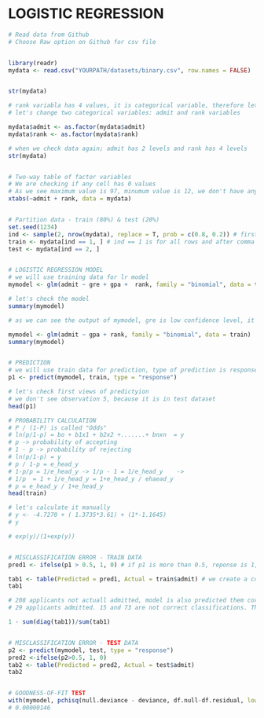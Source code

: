




# LOGISTIC REGRESSION
```{r}


# Read data from Github
# Choose Raw option on Github for csv file


library(readr)
mydata <- read.csv("YOURPATH/datasets/binary.csv", row.names = FALSE) 


str(mydata)

# rank variabla has 4 values, it is categorical variable, therefore let's convert categorical variable
# let's change two categorical variables: admit and rank variables

mydata$admit <- as.factor(mydata$admit)
mydata$rank <- as.factor(mydata$rank)

# when we check data again; admit has 2 levels and rank has 4 levels
str(mydata)


# Two-way table of factor variables
# We are checking if any cell has 0 values
# As we see maximum value is 97, minumum value is 12, we don't have any zero value, so we can move forward
xtabs(~admit + rank, data = mydata)


# Partition data - train (80%) & test (20%)
set.seed(1234)
ind <- sample(2, nrow(mydata), replace = T, prob = c(0.8, 0.2)) # first 2 means is for splitting data two part, nrow is number of rows, replace is that sampling is replacing, probability is 0.8 and test data 0.2
train <- mydata[ind == 1, ] # ind == 1 is for all rows and after comma is for all columns
test <- mydata[ind == 2, ]


# LOGISTIC REGRESSION MODEL
# we will use training data for lr model
mymodel <- glm(admit ~ gre + gpa +  rank, family = "binomial", data = train)

# let's check the model
summary(mymodel)

# as we can see the output of mymodel, gre is low confidence level, it is 0.18 and 1 - 0.18 = 0.82% confidence level. If we look gpa is that 1 - 0.003 = 0.997 or 99.7% confidence level. It is statiscally significant. We should remove gre from the model.

mymodel <- glm(admit ~ gpa + rank, family = "binomial", data = train)
summary(mymodel)


# PREDICTION
# we will use train data for prediction, type of prediction is response
p1 <- predict(mymodel, train, type = "response")

# let's check first views of predictyion
# we don't see observation 5, because it is in test dataset
head(p1)

# PROBABILITY CALCULATION
# P / (1-P) is called "Odds"
# ln(p/1-p) = bo + b1x1 + b2x2 +.......+ bnxn  = y
# p -> probability of accepting
# 1 - p -> probability of rejecting
# ln(p/1-p) = y
# p / 1-p = e_head_y
# 1-p/p = 1/e_head_y -> 1/p - 1 = 1/e_head_y    -> 
# 1/p  = 1 + 1/e_head_y = 1+e_head_y / ehaead_y
# p = e_head_y / 1+e_head_y
head(train)

# let's calculate it manually
# y <- -4.7270 + ( 1.3735*3.61) + (1*-1.1645)
# y

# exp(y)/(1+exp(y))


# MISCLASSIFICATION ERROR - TRAIN DATA
pred1 <- ifelse(p1 > 0.5, 1, 0) # if p1 is more than 0.5, reponse is 1, which is admitted, otherwise 0 is not admitted. We are converting the probability 1 and 0 

tab1 <- table(Predicted = pred1, Actual = train$admit) # we create a confucion table pred1 vs train. We give names Predicted and Actual 
tab1

# 208 applicants not actuall admitted, model is also predicted them correctly. This is correct classification
# 29 applicants admitted. 15 and 73 are not correct classifications. They are dianol, missclasification 73 + 15 are missclassification out of 325 obs

1 - sum(diag(tab1))/sum(tab1)


# MISCLASSIFICATION ERROR - TEST DATA
p2 <- predict(mymodel, test, type = "response")
pred2 <-ifelse(p2>0.5, 1, 0)
tab2 <- table(Predicted = pred2, Actual = test$admit)
tab2


# GOODNESS-OF-FIT TEST
with(mymodel, pchisq(null.deviance - deviance, df.null-df.residual, lower.tail = F))
# 0.00000146

```

